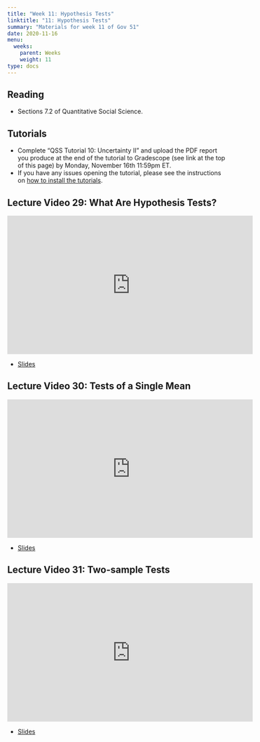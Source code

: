 ```yaml
---
title: "Week 11: Hypothesis Tests"
linktitle: "11: Hypothesis Tests"
summary: "Materials for week 11 of Gov 51"
date: 2020-11-16
menu:
  weeks:
    parent: Weeks
    weight: 11
type: docs
---
```


## Reading

- Sections 7.2 of Quantitative Social Science.

## Tutorials

- Complete "QSS Tutorial 10: Uncertainty II" and upload the PDF report you produce at the end of the tutorial to Gradescope (see link at the top of this page) by Monday, November 16th 11:59pm ET. 
- If you have any issues opening the tutorial, please see the instructions on [how to install the tutorials](/assignments/tutorials/).


## Lecture Video 29: What Are Hypothesis Tests?

<iframe width="560" height="315" src="https://www.youtube-nocookie.com/embed/s_7NOU4tEDY" frameborder="0" allow="accelerometer; autoplay; clipboard-write; encrypted-media; gyroscope; picture-in-picture" allowfullscreen></iframe>

- [Slides](/slides/videos/29-hyp-test.pdf)

## Lecture Video 30: Tests of a Single Mean

<iframe width="560" height="315" src="https://www.youtube-nocookie.com/embed/wHED4phBnwo" frameborder="0" allow="accelerometer; autoplay; clipboard-write; encrypted-media; gyroscope; picture-in-picture" allowfullscreen></iframe>


- [Slides](/slides/videos/30-one-sample-test.pdf)

## Lecture Video 31: Two-sample Tests

<iframe width="560" height="315" src="https://www.youtube-nocookie.com/embed/wVvhRMHtHOE" frameborder="0" allow="accelerometer; autoplay; clipboard-write; encrypted-media; gyroscope; picture-in-picture" allowfullscreen></iframe>

- [Slides](/slides/videos/31-two-sample-test.pdf)

